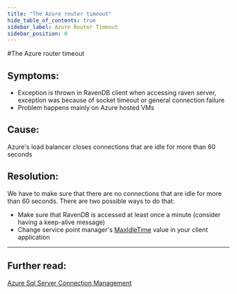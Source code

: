 ```yaml
---
title: "The Azure router timeout"
hide_table_of_contents: true
sidebar_label: Azure Router Timeout
sidebar_position: 0
---
```



#The Azure router timeout
## Symptoms:
-  Exception is thrown in RavenDB client when accessing raven server,  exception was because of socket timeout or general connection failure
- Problem happens mainly on Azure hosted VMs

## Cause:
Azure's load balancer closes connections that are idle for more than 60 seconds

## Resolution:
We have to make sure that there are no connections that are idle for more than 60 seconds.
There are two possible ways to do that:

- Make sure that RavenDB is accessed at least once a minute (consider having a keep-alive message)
- Change service point manager's [MaxIdleTime](https://msdn.microsoft.com/query/dev12.query?appId=Dev12IDEF1&l=EN-US&k=k(System.Net.ServicePointManager.MaxServicePointIdleTime);k(TargetFrameworkMoniker-.NETFramework,Version%3Dv4.5);k(DevLang-csharp)&rd=true) value in your client application 

---

## Further read:
[Azure Sql Server Connection Management](https://social.technet.microsoft.com/wiki/contents/articles/1541.windows-azure-sql-database-connection-management.aspx)
